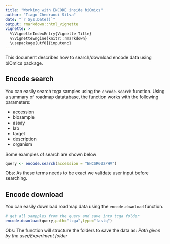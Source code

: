 ```yaml
---
title: "Working with ENCODE inside biOmics"
author: "Tiago Chedraoui Silva"
date: "`r Sys.Date()`"
output: rmarkdown::html_vignette
vignette: >
  %\VignetteIndexEntry{Vignette Title}
  %\VignetteEngine{knitr::rmarkdown}
  \usepackage[utf8]{inputenc}
---
```


This document describes how to search/download encode data using biOmics package.
  
## Encode search
 You can easily search tcga samples using the `encode.search` function.
 Using a summary of roadmap datatabase, the function works with the following parameters:

*  accession
*  biosample
*  assay
*  lab
*  target
*  description
*  organism

Some examples of search are shown below
```r
query <- encode.search(accession = "ENCSR602PHV")
```

Obs: As these terms needs to be exact we validate user input before searching.

## Encode download
You can easily download roadmap data using the `encode.download` function.
 
```r
# get all sampples from the query and save into tcga folder
encode.download(query,path="tcga",type="fastq") 
```

Obs: The function will structure the folders to save the data as:
_Path given by the user/Experiment folder_
